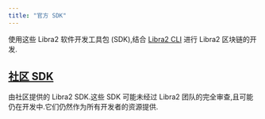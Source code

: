 ```yaml
---
title: "官方 SDK"
---
```



使用这些 Libra2 软件开发工具包 (SDK),结合 [Libra2 CLI](/zh/build/cli) 进行 Libra2 区块链的开发.

<CardGrid>
  <LinkCard href="/zh/build/sdks/ts-sdk" title="Typescript SDK" description="Libra2 Typescript SDK (推荐)" />

  <LinkCard href="/zh/build/sdks/python-sdk" title="Python SDK" description="Libra2 Python SDK" />

  <LinkCard href="/zh/build/sdks/go-sdk" title="Go SDK" description="Libra2 Go SDK" />

  <LinkCard href="/zh/build/sdks/dotnet-sdk" title="C#/.NET SDK" description="Libra2 .NET SDK" />

  <LinkCard href="/zh/build/sdks/rust-sdk" title="Rust SDK" description="Libra2 Rust SDK" />

  <LinkCard href="/zh/build/sdks/cpp-sdk" title="C++ / Unreal SDK" description="Libra2 C++ / Unreal SDK" />

  <LinkCard href="/zh/build/sdks/unity-sdk" title="Unity SDK" description="Libra2 Unity SDK" />

  <LinkCard href="/zh/build/sdks/wallet-adapter" title="Wallet Adapter" description="Libra2 Wallet Adapter" />
</CardGrid>

## [社区 SDK](/zh/build/sdks/community-sdks)

由社区提供的 Libra2 SDK.这些 SDK 可能未经过 Libra2 团队的完全审查,且可能仍在开发中.它们仍然作为所有开发者的资源提供.

<CardGrid>
  <LinkCard href="/zh/build/sdks/community-sdks/kotlin-sdk" title="Kotlin SDK" description="Libra2 Kotlin Multiplatform SDK by Klibra2" />

  <LinkCard href="/zh/build/sdks/community-sdks/swift-sdk" title="Swift SDK" description="Libra2 Swift SDK by Alcove" />
</CardGrid>
